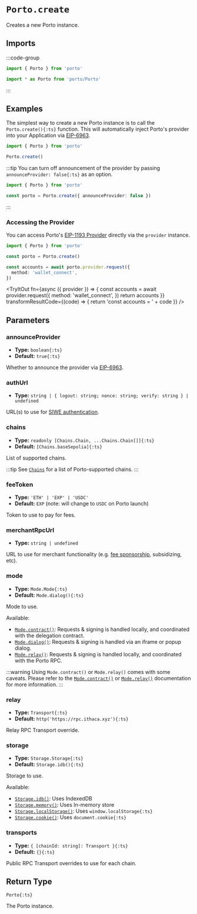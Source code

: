 
# `Porto.create`

Creates a new Porto instance.

## Imports

:::code-group

```ts [Named]
import { Porto } from 'porto'
```

```ts [Entrypoint]
import * as Porto from 'porto/Porto'
```

:::

## Examples

The simplest way to create a new Porto instance is to call the `Porto.create(){:ts}` function.
This will automatically inject Porto's provider into your Application via [EIP-6963](https://eips.ethereum.org/EIPS/eip-6963).

```ts twoslash
import { Porto } from 'porto'

Porto.create()
```

:::tip
You can turn off announcement of the provider by passing `announceProvider: false{:ts}` as an option.

```ts twoslash
import { Porto } from 'porto'

const porto = Porto.create({ announceProvider: false })
```

:::

### Accessing the Provider

You can access Porto's [EIP-1193 Provider](https://eips.ethereum.org/EIPS/eip-1193) directly via the `provider` instance.

```ts twoslash
import { Porto } from 'porto'

const porto = Porto.create()

const accounts = await porto.provider.request({
  method: 'wallet_connect',
})
```

<TryItOut
  fn={async ({ provider }) => {
    const accounts = await provider.request({
      method: 'wallet_connect',
    })
    return accounts
  }}
  transformResultCode={(code) => {
    return 'const accounts = ' + code
  }}
/>

## Parameters

### announceProvider

- **Type:** `boolean{:ts}`
- **Default:** `true{:ts}`

Whether to announce the provider via [EIP-6963](https://eips.ethereum.org/EIPS/eip-6963).

### authUrl

- **Type:** `string | { logout: string; nonce: string; verify: string } | undefined`

URL(s) to use for [SIWE authentication](/sdk/guides/authentication).

### chains

- **Type:** `readonly [Chains.Chain, ...Chains.Chain[]]{:ts}`
- **Default:** `[Chains.baseSepolia]{:ts}`

List of supported chains.

:::tip
See [`Chains`](/sdk/api/chains) for a list of Porto-supported chains.
:::

### feeToken

- **Type:** `'ETH' | 'EXP' | 'USDC'`
- **Default:** `EXP` (note: will change to `USDC` on Porto launch)

Token to use to pay for fees.

### merchantRpcUrl

- **Type:** `string | undefined`

URL to use for merchant functionality (e.g. [fee sponsorship](/sdk/guides/sponsoring), subsidizing, etc).

### mode

- **Type:** `Mode.Mode{:ts}`
- **Default:** `Mode.dialog(){:ts}`

Mode to use.

Available:

- [`Mode.contract()`](#TODO): Requests & signing is handled locally, and coordinated with the delegation contract.
- [`Mode.dialog()`](#TODO): Requests & signing is handled via an iframe or popup dialog.
- [`Mode.relay()`](#TODO): Requests & signing is handled locally, and coordinated with the Porto RPC.

:::warning
Using `Mode.contract()` or `Mode.relay()` comes with some caveats. Please refer to the [`Mode.contract()`](#TODO) or [`Mode.relay()`](#TODO) documentation for more information.
:::

### relay

- **Type:** `Transport{:ts}`
- **Default:** `http('https://rpc.ithaca.xyz'){:ts}`

Relay RPC Transport override.

### storage

- **Type:** `Storage.Storage{:ts}`
- **Default:** `Storage.idb(){:ts}`

Storage to use.

Available:

- [`Storage.idb()`](/sdk/api/storage#storageidb): Uses IndexedDB
- [`Storage.memory()`](/sdk/api/storage#storagememory): Uses In-memory store
- [`Storage.localStorage()`](/sdk/api/storage#storagelocalstorage): Uses `window.localStorage{:ts}`
- [`Storage.cookie()`](/sdk/api/storage#storagecookie): Uses `document.cookie{:ts}`

### transports

- **Type:** `{ [chainId: string]: Transport }{:ts}`
- **Default:** `{}{:ts}`

Public RPC Transport overrides to use for each chain.

## Return Type

`Porto{:ts}`

The Porto instance.
